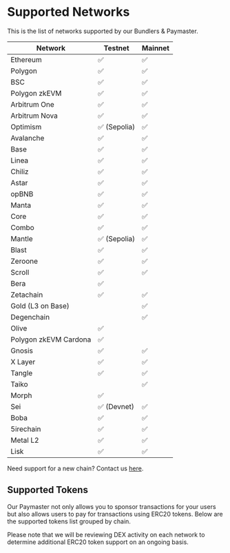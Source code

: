 # Supported Networks


This is  the list of networks supported by our Bundlers & Paymaster.

|Network | Testnet | Mainnet |   
| --- | --- | --- |
|Ethereum | ✅ | ✅ |        
|Polygon | ✅ | ✅ |  
|BSC | ✅ | ✅ |  
|Polygon zkEVM  | ✅ | ✅ |  
|Arbitrum One  | ✅  | ✅ |  
|Arbitrum Nova  | ✅ | ✅ |  
|Optimism  | ✅ (Sepolia)| ✅ |  
|Avalanche  | ✅ | ✅ | 
|Base | ✅ | ✅ |    
|Linea | ✅ | ✅ |    
|Chiliz | ✅ | ✅ |    
|Astar | ✅ | ✅ |    
|opBNB | ✅ | ✅ |  
|Manta | ✅ | ✅ |    
|Core | ✅ | ✅ |    
|Combo | ✅ | ✅ |  
|Mantle | ✅ (Sepolia) | ✅ |  
|Blast | ✅ | ✅ | 
|Zeroone | ✅ | ✅ | 
|Scroll | ✅ | ✅ | 
|Bera | ✅ |  | 
|Zetachain | ✅ | ✅ | 
|Gold (L3 on Base) |  | ✅ | 
|Degenchain |  | ✅ | 
|Olive | ✅ |  | 
|Polygon zkEVM Cardona | ✅ |  | 
|Gnosis | ✅ | ✅ | 
|X Layer| ✅ | ✅ | 
|Tangle| ✅ | ✅ | 
|Taiko|  | ✅ | 
|Morph| ✅ |  | 
|Sei| ✅ (Devnet) | ✅ | 
|Boba| ✅ | ✅ |
|5irechain| ✅ | ✅ |
|Metal L2| ✅ | ✅ |
|Lisk| ✅ | ✅ |

Need support for a new chain? Contact us [here](https://meetings-eu1.hubspot.com/biconomy/monika).

## Supported Tokens
Our Paymaster not only allows you to sponsor transactions for your users but also allows users to pay for transactions using ERC20 tokens. Below are the supported tokens list grouped by chain.

Please note that we will be reviewing DEX activity on each network to determine additional ERC20 token support on an ongoing basis.

<GoogleSheetsDataPage/>
